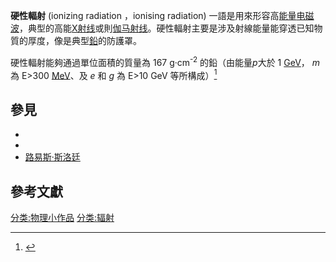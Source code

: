 '''硬性輻射''' (ionizing radiation ，ionising radiation) 一語是用來形容高[[能量|能量]][[电磁波|电磁波]]，典型的高能[[X射线|X射线]]或則[[伽马射线|伽马射线]]。硬性輻射主要是涉及射線能量能穿透已知物質的厚度，像是典型[[鉛|鉛]]的防護罩。

硬性輻射能夠通過單位面積的質量為 167 g·cm<sup>-2</sup> 的鉛（由能量''p''大於 1 [[電子伏特|GeV]]， ''m''為 E>300 [[電子伏特|MeV]]、及 ''e'' 和 ''g'' 為 E>10 GeV 等所構成）<ref>{{cite web |title=Cosmic Ray Physics |url=http://www.cnr.it/sitocnr/Englishversion/Englishversion.html |date= |work= |author=M. Brunetti |accessdate=22 April 2010 |archive-date=2010-05-07 |archive-url=https://web.archive.org/web/20100507031656/http://www.cnr.it/sitocnr/Englishversion/Englishversion.html |dead-url=no }}</ref>

==參見==
*{{link-en|軟性輻射|Soft radiation}}
*{{link-en|超軟輻射|Ultrasoft radiation}}
*[[路易斯·斯洛廷|路易斯·斯洛廷]]

==參考文獻==
{{reflist}}

{{Physics-stub}}
[[分类:物理小作品|分类:物理小作品]]
[[分类:辐射|分类:辐射]]